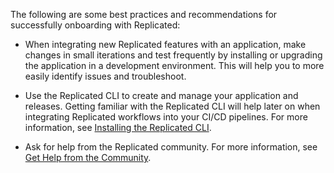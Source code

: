 The following are some best practices and recommendations for successfully onboarding with Replicated:

* When integrating new Replicated features with an application, make changes in small iterations and test frequently by installing or upgrading the application in a development environment. This will help you to more easily identify issues and troubleshoot.

* Use the Replicated CLI to create and manage your application and releases. Getting familiar with the Replicated CLI will help later on when integrating Replicated workflows into your CI/CD pipelines. For more information, see [Installing the Replicated CLI](/reference/replicated-cli-installing).

* Ask for help from the Replicated community. For more information, see [Get Help from the Community](#get-help-from-the-community).